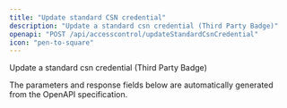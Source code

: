 ```yaml
---
title: "Update standard CSN credential"
description: "Update a standard csn credential (Third Party Badge)"
openapi: "POST /api/accesscontrol/updateStandardCsnCredential"
icon: "pen-to-square"
---
```


Update a standard csn credential (Third Party Badge)

<Note>
The parameters and response fields below are automatically generated from the OpenAPI specification.
</Note>
